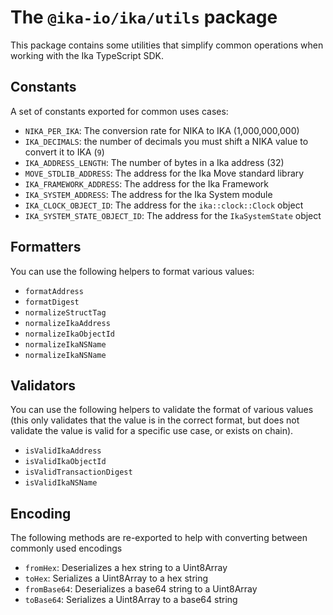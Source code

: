 # The `@ika-io/ika/utils` package

This package contains some utilities that simplify common operations when working with the Ika
TypeScript SDK.

## Constants

A set of constants exported for common uses cases:

- `NIKA_PER_IKA`: The conversion rate for NIKA to IKA (1,000,000,000)
- `IKA_DECIMALS`: the number of decimals you must shift a NIKA value to convert it to IKA (`9`)
- `IKA_ADDRESS_LENGTH`: The number of bytes in a Ika address (32)
- `MOVE_STDLIB_ADDRESS`: The address for the Ika Move standard library
- `IKA_FRAMEWORK_ADDRESS`: The address for the Ika Framework
- `IKA_SYSTEM_ADDRESS`: The address for the Ika System module
- `IKA_CLOCK_OBJECT_ID`: The address for the `ika::clock::Clock` object
- `IKA_SYSTEM_STATE_OBJECT_ID`: The address for the `IkaSystemState` object

## Formatters

You can use the following helpers to format various values:

- `formatAddress`
- `formatDigest`
- `normalizeStructTag`
- `normalizeIkaAddress`
- `normalizeIkaObjectId`
- `normalizeIkaNSName`
- `normalizeIkaNSName`

## Validators

You can use the following helpers to validate the format of various values (this only validates that
the value is in the correct format, but does not validate the value is valid for a specific use
case, or exists on chain).

- `isValidIkaAddress`
- `isValidIkaObjectId`
- `isValidTransactionDigest`
- `isValidIkaNSName`

## Encoding

The following methods are re-exported to help with converting between commonly used encodings

- `fromHex`: Deserializes a hex string to a Uint8Array
- `toHex`: Serializes a Uint8Array to a hex string
- `fromBase64`: Deserializes a base64 string to a Uint8Array
- `toBase64`: Serializes a Uint8Array to a base64 string
